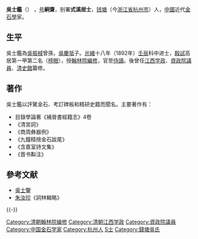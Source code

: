 {{Refimprove|time=2022-04-03T04:45:52+00:00}}
'''吳士鑑'''（{{bd|1868年||1934年|catIdx=W吳}}） ，[[号|号]]'''絅齋'''，别署'''式溪居士'''，[[钱塘县|钱塘]]（今[[浙江省|浙江省]][[杭州市|杭州市]]）人，[[中國|中國]]近代[[金石學|金石學]]家。

==生平==
吳士鑑為[[吳振棫|吳振棫]]曾孫，[[吳慶坻|吳慶坻]]子。[[光緒|光緒]]十八年（1892年）[[壬辰|壬辰]]科中进士，[[殿試|殿試]]高居第一甲第二名（[[榜眼|榜眼]]），授[[翰林院編修|翰林院編修]]，官至[[侍讀|侍讀]]。後曾任[[江西|江西]][[学政|学政]]、[[資政院|資政院]][[議員|議員]]、[[清史館|清史館]]纂修。

==著作==
吳士鑑以評騭金石、考訂碑板和精研史籍而聞名。主要著作有：

*目錄學論著《補晉書經籍志》4卷
*《清宮詞》
*《商周彝器例》
*《九鐘精捨金石跋尾》
*《含嘉室詩文集》
*《晋书斠注》

==參考文献==
{{refbegin}}
*[http://www.gg-art.com/call/hand/hander_b.php?handwriterid=12440 吳士鑒] {{Wayback|url=http://www.gg-art.com/call/hand/hander_b.php?handwriterid=12440 |date=20190514230807 }}
*[[朱汝珍|朱汝珍]]《詞林輯略》
{{refend}}

{{-}}
{{清朝人物小作品}}
{{清朝官員小作品}}
{{中國人物小作品}}
{{中國政治人物小作品}}

{{光緒十八年壬辰科殿試金榜}}
{{资政院议员}}

{{DEFAULTSORT:Wu吳}}
[[Category:清朝翰林院编修|Category:清朝翰林院编修]]
[[Category:清朝江西学政|Category:清朝江西学政]]
[[Category:資政院議員|Category:資政院議員]]
[[Category:中国金石学家|Category:中国金石学家]]
[[Category:杭州人|Category:杭州人]]
[[Category:吳姓|S士]]
[[Category:錢塘吳氏|Category:錢塘吳氏]]